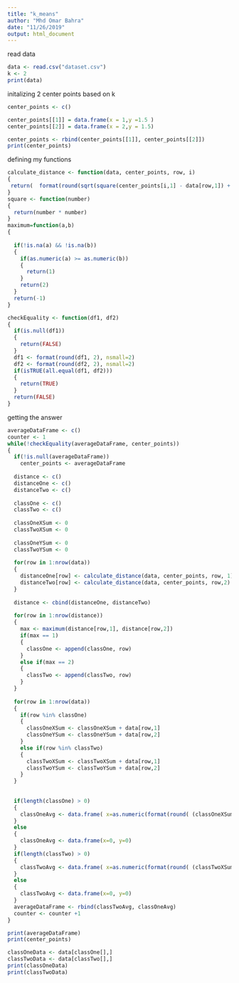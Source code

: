 ```yaml
---
title: "k_means"
author: "Mhd Omar Bahra"
date: "11/26/2019"
output: html_document
---
```


read data
```r
data <- read.csv("dataset.csv")
k <- 2
print(data)
```

initalizing 2 center points based on k
```r
center_points <- c()

center_points[[1]] = data.frame(x = 1,y =1.5 )
center_points[[2]] = data.frame(x = 2,y = 1.5)

center_points <- rbind(center_points[[1]], center_points[[2]])
print(center_points)
```


defining my functions
```r
calculate_distance <- function(data, center_points, row, i)
{
 return(  format(round(sqrt(square(center_points[i,1] - data[row,1]) + square(center_points[i,2] - data[row,2])),2), nsmall = 2))
}
square <- function(number)
{
  return(number * number)
}
maximum=function(a,b)
{
  
  if(!is.na(a) && !is.na(b))
  {
    if(as.numeric(a) >= as.numeric(b))
    {
      return(1)
    }
    return(2)
  }
  return(-1)
}

checkEquality <- function(df1, df2)
{
  if(is.null(df1))
  {
    return(FALSE)
  }
  df1 <- format(round(df1, 2), nsmall=2)
  df2 <- format(round(df2, 2), nsmall=2)
  if(isTRUE(all.equal(df1, df2)))
  {
    return(TRUE)
  }
  return(FALSE)
}
```

getting the answer
```r
averageDataFrame <- c()
counter <- 1
while(!checkEquality(averageDataFrame, center_points)) 
{
  if(!is.null(averageDataFrame))
    center_points <- averageDataFrame
  
  distance <- c()
  distanceOne <- c()
  distanceTwo <- c()
  
  classOne <- c()
  classTwo <- c()
  
  classOneXSum <- 0
  classTwoXSum <- 0
  
  classOneYSum <- 0
  classTwoYSum <- 0
  
  for(row in 1:nrow(data))
  {
    distanceOne[row] <- calculate_distance(data, center_points, row, 1)
    distanceTwo[row] <- calculate_distance(data, center_points, row,2)
  }
  
  distance <- cbind(distanceOne, distanceTwo)
  
  for(row in 1:nrow(distance))
  {
    max <- maximum(distance[row,1], distance[row,2])
    if(max == 1)
    {
      classOne <- append(classOne, row)
    }
    else if(max == 2)
    {
      classTwo <- append(classTwo, row)
    }
  }
  
  for(row in 1:nrow(data)) 
  {
    if(row %in% classOne)
    {
      classOneXSum <- classOneXSum + data[row,1]
      classOneYSum <- classOneYSum + data[row,2]
    }
    else if(row %in% classTwo)
    {
      classTwoXSum <- classTwoXSum + data[row,1]
      classTwoYSum <- classTwoYSum + data[row,2]
    }
  }
  
  
  if(length(classOne) > 0)
  {
    classOneAvg <- data.frame( x=as.numeric(format(round( (classOneXSum / length(classOne)) ,2), nsmall=2)), y=as.numeric(format(round(classOneYSum / length(classOne), 2), nsmall = 2)))
  }
  else
  {
    classOneAvg <- data.frame(x=0, y=0)
  }
  if(length(classTwo) > 0)
  {
    classTwoAvg <- data.frame( x=as.numeric(format(round( (classTwoXSum / length(classTwo)) ,2), nsmall=2)), y=as.numeric(format(round(classTwoYSum / length(classTwo), 2), nsmall = 2)))
  }
  else
  {
    classTwoAvg <- data.frame(x=0, y=0)
  }
  averageDataFrame <- rbind(classTwoAvg, classOneAvg)
  counter <- counter +1
}

print(averageDataFrame)
print(center_points)

classOneData <- data[classOne[],]
classTwoData <- data[classTwo[],]
print(classOneData)
print(classTwoData)

```

